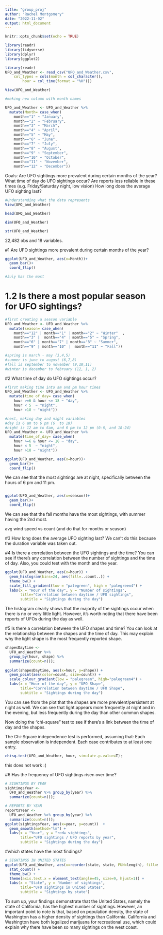 ```yaml
---
title: "group_proj"
author: "Rachel Montgomery"
date: "2022-11-02"
output: html_document
---
```


```r
knitr::opts_chunk$set(echo = TRUE)
```

```r
library(readr)
library(tidyverse)
library(dplyr)
library(ggplot2)
```

```r
library(readr)
UFO_and_Weather <- read_csv("UFO_and_Weather.csv", 
    col_types = cols(month = col_character(), 
        hour = col_time(format = "%H")))

View(UFO_and_Weather)

```
```r
#making new column with month names

UFO_and_Weather <- UFO_and_Weather %>%
  mutate(Month= case_when(
    month=="1" ~ "January",
    month=="2" ~ "February",
    month=="3" ~ "March",
    month=="4" ~ "April",
    month=="5" ~ "May",
    month=="6" ~ "June",
    month=="7" ~ "July",
    month=="8" ~ "August",
    month=="9" ~ "September",
    month=="10" ~ "October",
    month=="11" ~ "November",
    month=="12" ~ "December"))

```



Goals:
Are UFO sightings more prevalent during certain months of the year?
What time of day do UFO sightings occur? Are reports less reliable in these times (e.g. Friday/Saturday night, low vision)
How long does the average UFO sighting last?

```r
#Understanding what the data represents
View(UFO_and_Weather)

head(UFO_and_Weather)

dim(UFO_and_Weather)

str(UFO_and_Weather)
```
22,482 obs and 18 variables. 

#1 Are UFO sightings more prevalent during certain months of the year?
```r
ggplot(UFO_and_Weather, aes(x=Month))+
  geom_bar()+
  coord_flip()

#July has the most 
```


# 1.2 Is there a most popular season for UFO sightings?

```r
#first creating a season variable
UFO_and_Weather <- UFO_and_Weather %>%
  mutate(season= case_when(
    month=="12" | month=="1" | month=="2" ~ "Winter"  ,
    month=="3" |  month=="4" | month=="5" ~ "Spring",
    month=="6" | month=="7" | month=="8" ~ "Summer",
    month=="9" | month=="10" |  month=="11" ~ "Fall"))

#spring is march - may (3,4,5)
#summer is june to august (6,7,8)
#fall is september to november (9,10,11)
#winter is december to february (12, 1, 2)
```



#2 What time of day do UFO sightings occur?
```r
#first making time into am and pm hour times
UFO_and_Weather <- UFO_and_Weather %>%
  mutate(time_of_day= case_when(
    hour >=6 & hour <= 18 ~ "day",
    hour < 5  ~ "night",
    hour >18 ~ "night"))

#next, making day and night variables
#day is 6 am to 6 pm (6  to 18)
#night is 12 am to 6am, and 6 pm to 12 pm (0-6, and 18-24)
UFO_and_Weather <- UFO_and_Weather %>%
  mutate(time_of_day= case_when(
    hour >=6 & hour <= 18 ~ "day",
    hour < 5  ~ "night",
    hour >18 ~ "night"))

```


```r
ggplot(UFO_and_Weather, aes(x=hour))+
  geom_bar()+
  coord_flip()
```
We can see that the most sightings are at night, specifically between the hours of 6 pm and 11 pm.


```r

```



```r
ggplot(UFO_and_Weather, aes(x=season))+
  geom_bar()+
  coord_flip()
```
We can see that the fall months have the most sightings, with summer having the 2nd most.


avg wind speed vs count (and do that for months or season)

#3 How long does the average UFO sighting last?
We can't do this because the duration variable was taken out.


#4 Is there a correlation between the UFO sightings and the time?
You can see if there’s any correlation between the number of sightings and the time of day. Also, you could test with the month and the year.
```r
ggplot(UFO_and_Weather, aes(x=hour)) + 
  geom_histogram(bins=24, aes(fill=..count..)) +
  theme_bw() + 
  scale_fill_gradient(low = "palegreen", high = "palegreen4") +
  labs(x = "Hour of the day", y = "Number of sightings", 
       title="Correlation between daytime / UFO sightings", 
       subtitle = "Sightings during the day")
```

The histogram clearly shows that the majority of the sightings occur when there is no or very little light. However, it’s worth noting that there have been reports of UFOs during the day as well.


#5 Is there a correlation between the UFO shapes and time?
You can look at the relationship between the shapes and the time of day. This may explain why the light shape is the most frequently reported shape.

```r
shapesDaytime <- 
  UFO_and_Weather %>% 
  group_by(hour, shape) %>% 
  summarize(count=n());
  
ggplot(shapesDaytime, aes(x=hour, y=shape)) + 
  geom_point(aes(color=count, size=count)) + 
  scale_colour_gradient(low = "palegreen", high="palegreen4") +
  labs(x = "Hour of the day", y = "UFO Shape", 
       title="Correlation between daytime / UFO Shape", 
       subtitle = "Sightings during the day")
```
You can see from the plot that the shapes are more prevalent/persistent at night as well. We can see that light appears more frequently at night and in the evening, but less frequently during the day than other common shapes.


Now doing the “chi-square” test to see if there’s a link between the time of day and the shapes.

The Chi-Square independence test is performed, assuming that: Each sample observation is independent. Each case contributes to at least one entry.
```r
chisq.test(UFO_and_Weather, hour, simulate.p.value=T);
```

this does not work :(

#6 Has the frequency of UFO sightings risen over time?

```r
# SIGHTINGS BY YEAR
sightingsYear <- 
  UFO_and_Weather %>% group_by(year) %>% 
  summarize(count=n());

# REPORTS BY YEAR
reportsYear <- 
  UFO_and_Weather %>% group_by(year) %>% 
  summarize(count=n());
ggplot(sightingsYear, aes(x=year, y=count))  + 
  geom_smooth(method="lm") +
  labs(x = "Year", y = "red= sightings", 
       title="UFO sightings / UFO reports by year", 
       subtitle = "Sightings during the day")
```


#which states have the most findings?
```r
# SIGHTINGS IN UNITED STATES
ggplot(UFO_and_Weather, aes(x=reorder(state, state, FUN=length), fill=state)) + 
  stat_count() +
  theme_bw() + 
  theme(axis.text.x = element_text(angle=45, size=9, hjust=1)) + 
  labs(x = "State", y = "Number of sightings", 
       title="UFO sightings in United States", 
       subtitle = "Sightings by state")
```


To sum up, your findings demonstrate that the United States, namely the state of California, has the highest number of sightings. However, an important point to note is that, based on population density, the state of Washington has a higher density of sightings than California. California and Washington have both legalized marijuana for recreational use, which could explain why there have been so many sightings on the west coast.



